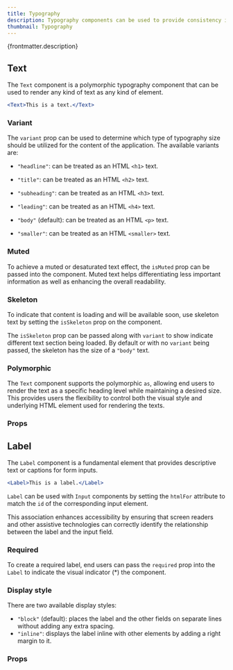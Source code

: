 ```yaml
---
title: Typography
description: Typography components can be used to provide consistency in text styling across the application.
thumbnail: Typography
---
```


<p>{frontmatter.description}</p>

## Text

The `Text` component is a polymorphic typography component that can be used to render any kind of text as any kind of element.

```jsx
<Text>This is a text.</Text>
```

### Variant

The `variant` prop can be used to determine which type of typography size should be utilized for the content of the application. The available variants are:

- `"headline"`: can be treated as an HTML `<h1>` text.

- `"title"`: can be treated as an HTML `<h2>` text.

- `"subheading"`: can be treated as an HTML `<h3>` text.

- `"leading"`: can be treated as an HTML `<h4>` text.

- `"body"` (default): can be treated as an HTML `<p>` text.

- `"smaller"`: can be treated as an HTML `<smaller>` text.

<LiveExample src='Text.variant.jsx'>
  <AllExamples.TextVariantExample client:load />
</LiveExample>

### Muted

To achieve a muted or desaturated text effect, the `isMuted` prop can be passed into the component. Muted text helps differentiating less important information as well as enhancing the overall readability.

<LiveExample src='Text.muted.jsx' truncate={false}>
  <AllExamples.TextMutedExample client:load />
</LiveExample>

### Skeleton

To indicate that content is loading and will be available soon, use skeleton text by setting the `isSkeleton` prop on the component.

The `isSkeleton` prop can be passed along with `variant` to show indicate different text section being loaded. By default or with no `variant` being passed, the skeleton has the size of a `"body"` text.

<LiveExample src='Text.skeleton.jsx'>
  <AllExamples.TextSkeletonExample client:load />
</LiveExample>

### Polymorphic

The `Text` component supports the polymorphic `as`, allowing end users to render the text as a specific heading level while maintaining a desired size. This provides users the flexibility to control both the visual style and underlying HTML element used for rendering the texts.

<LiveExample src='Text.polymorphic.jsx' truncate={false}>
  <AllExamples.TextPolymorphicExample client:load />
</LiveExample>

### Props

<PropsTable path='@itwin/itwinui-react/esm/core/Typography/Text.d.ts' />

## Label

The `Label` component is a fundamental element that provides descriptive text or captions for form inputs.

```jsx
<Label>This is a label.</Label>
```

`Label` can be used with `Input` components by setting the `htmlFor` attribute to match the `id` of the corresponding input element.

This association enhances accessibility by ensuring that screen readers and other assistive technologies can correctly identify the relationship between the label and the input field.

<LiveExample src='Label.main.jsx'>
  <AllExamples.LabelMainExample client:load />
</LiveExample>

### Required

To create a required label, end users can pass the `required` prop into the `Label` to indicate the visual indicator (\*) the component.

<LiveExample src='Label.required.jsx'>
  <AllExamples.LabelRequiredExample client:load />
</LiveExample>

### Display style

There are two available display styles:

- `"block"` (default): places the label and the other fields on separate lines without adding any extra spacing.
- `"inline"`: displays the label inline with other elements by adding a right margin to it.

<LiveExample src='Label.inline.jsx'>
  <AllExamples.LabelInlineExample client:load />
</LiveExample>

### Props

<PropsTable path='@itwin/itwinui-react/esm/core/Label/Label.d.ts' />
